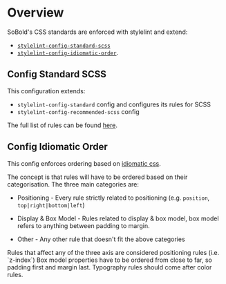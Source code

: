 
# Overview

SoBold's CSS standards are enforced with stylelint and extend:

- [`stylelint-config-standard-scss`](https://www.npmjs.com/package/stylelint-config-standard-scss)
- [`stylelint-config-idiomatic-order`](https://www.npmjs.com/package/stylelint-config-idiomatic-order).

## Config Standard SCSS

This configuration extends:

- `stylelint-config-standard` config and configures its rules for SCSS
- `stylelint-config-recommended-scss` config

The full list of rules can be found [here](https://github.com/stylelint-scss/stylelint-config-standard-scss/blob/HEAD/index.js).

## Config Idiomatic Order

This config enforces ordering based on [idiomatic css](https://github.com/necolas/idiomatic-css#declaration-order).

The concept is that rules will have to be ordered based on their categorisation.
The three main categories are:

- Positioning - Every rule strictly related to positioning (e.g. `position`, `top|right|bottom|left`)

- Display & Box Model - Rules related to display & box model, box model refers to anything between padding to margin.

- Other - Any other rule that doesn't fit the above categories

<Callout type="info">
    Rules that affect any of the three axis are considered positioning rules (i.e. `z-index`)
</Callout>

<Callout type="warning">
    Box model properties have to be ordered from close to far, so padding first and margin last.
</Callout>

<Callout type="warning">
    Typography rules should come after color rules.
</Callout>
